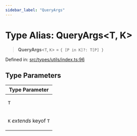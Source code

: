 ```yaml
---
sidebar_label: "QueryArgs"
---
```


# Type Alias: QueryArgs\<T, K\>

> **QueryArgs**\<`T`, `K`\> = `{ [P in K]?: T[P] }`

Defined in: [src/types/utils/index.ts:96](https://github.com/PolymeshAssociation/polymesh-sdk/blob/bee6a2fe7a8ce5db42a6982e793782182cde2153/src/types/utils/index.ts#L96)

## Type Parameters

<table>
<thead>
<tr>
<th>Type Parameter</th>
</tr>
</thead>
<tbody>
<tr>
<td>

`T`

</td>
</tr>
<tr>
<td>

`K` *extends* keyof `T`

</td>
</tr>
</tbody>
</table>

